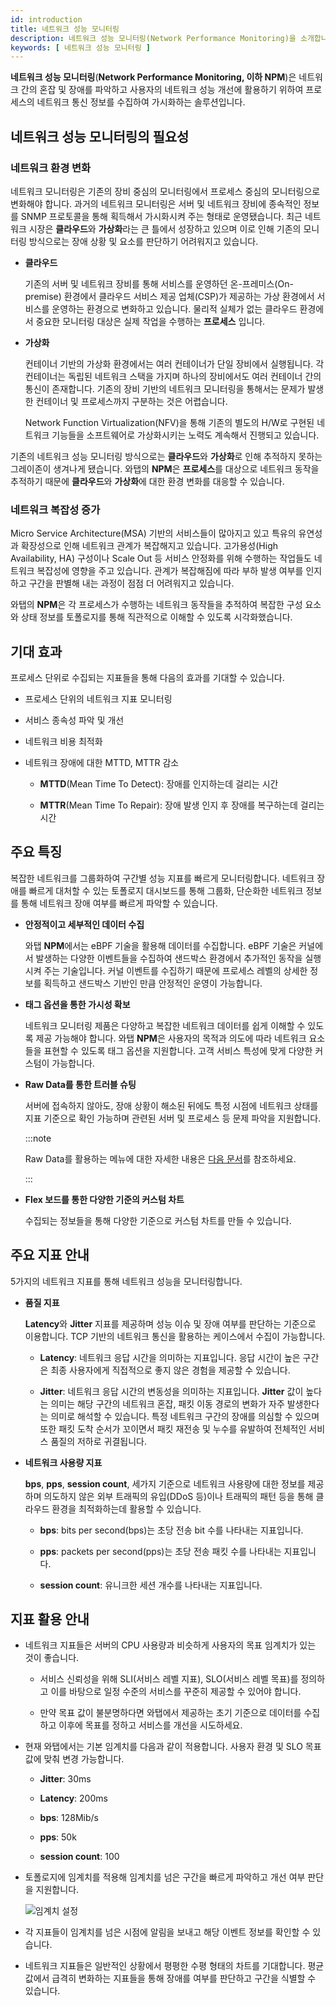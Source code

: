 ```yaml
---
id: introduction
title: 네트워크 성능 모니터링
description: 네트워크 성능 모니터링(Network Performance Monitoring)을 소개합니다.
keywords: [ 네트워크 성능 모니터링 ]
---
```


**네트워크 성능 모니터링**(**Network Performance Monitoring, 이하 NPM**)은 네트워크 간의 혼잡 및 장애를 파악하고 사용자의 네트워크 성능 개선에 활용하기 위하여 프로세스의 네트워크 통신 정보를 수집하여 가시화하는 솔루션입니다.

## 네트워크 성능 모니터링의 필요성

### 네트워크 환경 변화

네트워크 모니터링은 기존의 장비 중심의 모니터링에서 프로세스 중심의 모니터링으로 변화해야 합니다. 과거의 네트워크 모니터링은 서버 및 네트워크 장비에 종속적인 정보를 SNMP 프로토콜을 통해 획득해서 가시화시켜 주는 형태로 운영됐습니다. 최근 네트워크 시장은 **클라우드**와 **가상화**라는 큰 틀에서 성장하고 있으며 이로 인해 기존의 모니터링 방식으로는 장애 상황 및 요소를 판단하기 어려워지고 있습니다.

* **클라우드**

  기존의 서버 및 네트워크 장비를 통해 서비스를 운영하던 온-프레미스(On-premise) 환경에서 클라우드 서비스 제공 업체(CSP)가 제공하는 가상 환경에서 서비스를 운영하는 환경으로 변화하고 있습니다. 물리적 실체가 없는 클라우드 환경에서 중요한 모니터링 대상은 실제 작업을 수행하는 **프로세스** 입니다.

* **가상화**

  컨테이너 기반의 가상화 환경에서는 여러 컨테이너가 단일 장비에서 실행됩니다. 각 컨테이너는 독립된 네트워크 스택을 가지며 하나의 장비에서도 여러 컨테이너 간의 통신이 존재합니다. 기존의 장비 기반의 네트워크 모니터링을 통해서는 문제가 발생한 컨테이너 및 프로세스까지 구분하는 것은 어렵습니다.

  Network Function Virtualization(NFV)을 통해 기존의 별도의 H/W로 구현된 네트워크 기능들을 소프트웨어로 가상화시키는 노력도 계속해서 진행되고 있습니다.

기존의 네트워크 성능 모니터링 방식으로는 **클라우드**와 **가상화**로 인해 추적하지 못하는 그레이존이 생겨나게 됐습니다. 와탭의 **NPM**은 **프로세스**를 대상으로 네트워크 동작을 추적하기 때문에 **클라우드**와 **가상화**에 대한 환경 변화를 대응할 수 있습니다.


### 네트워크 복잡성 증가

Micro Service Architecture(MSA) 기반의 서비스들이 많아지고 있고 특유의 유연성과 확장성으로 인해 네트워크 관계가 복잡해지고 있습니다. 고가용성(High Availability, HA) 구성이나 Scale Out 등 서비스 안정화를 위해 수행하는 작업들도 네트워크 복잡성에 영향을 주고 있습니다. 관계가 복잡해짐에 따라 부하 발생 여부를 인지하고 구간을 판별해 내는 과정이 점점 더 어려워지고 있습니다.

와탭의 **NPM**은 각 프로세스가 수행하는 네트워크 동작들을 추적하여 복잡한 구성 요소와 상태 정보를 토폴로지를 통해 직관적으로 이해할 수 있도록 시각화했습니다.


## 기대 효과

프로세스 단위로 수집되는 지표들을 통해 다음의 효과를 기대할 수 있습니다.

* 프로세스 단위의 네트워크 지표 모니터링

* 서비스 종속성 파악 및 개선

* 네트워크 비용 최적화

* 네트워크 장애에 대한 MTTD, MTTR 감소
  
  - **MTTD**(Mean Time To Detect): 장애를 인지하는데 걸리는 시간
  
  - **MTTR**(Mean Time To Repair): 장애 발생 인지 후 장애를 복구하는데 걸리는 시간


## 주요 특징

복잡한 네트워크를 그룹화하여 구간별 성능 지표를 빠르게 모니터링합니다. 네트워크 장애를 빠르게 대처할 수 있는 토폴로지 대시보드를 통해 그룹화, 단순화한 네트워크 정보를 통해 네트워크 장애 여부를 빠르게 파악할 수 있습니다.

* **안정적이고 세부적인 데이터 수집**

  와탭 **NPM**에서는 eBPF 기술을 활용해 데이터를 수집합니다. eBPF 기술은 커널에서 발생하는 다양한 이벤트들을 수집하여 샌드박스 환경에서 추가적인 동작을 실행시켜 주는 기술입니다. 커널 이벤트를 수집하기 때문에 프로세스 레벨의 상세한 정보를 획득하고 샌드박스 기반인 만큼 안정적인 운영이 가능합니다.

* **태그 옵션을 통한 가시성 확보**

  네트워크 모니터링 제품은 다양하고 복잡한 네트워크 데이터를 쉽게 이해할 수 있도록 제공 가능해야 합니다. 와탭 **NPM**은 사용자의 목적과 의도에 따라 네트워크 요소들을 표현할 수 있도록 태그 옵션을 지원합니다. 고객 서비스 특성에 맞게 다양한 커스텀이 가능합니다.

* **Raw Data를 통한 트러블 슈팅**
  
  서버에 접속하지 않아도, 장애 상황이 해소된 뒤에도 특정 시점에 네트워크 상태를 지표 기준으로 확인 가능하며 관련된 서버 및 프로세스 등 문제 파악을 지원합니다.
  
  :::note
  
  Raw Data를 활용하는 메뉴에 대한 자세한 내용은 [다음 문서](analysis-tcp-udp-sessions)를 참조하세요.
  
  :::

* **Flex 보드를 통한 다양한 기준의 커스텀 차트**

  수집되는 정보들을 통해 다양한 기준으로 커스텀 차트를 만들 수 있습니다.


## 주요 지표 안내

5가지의 네트워크 지표를 통해 네트워크 성능을 모니터링합니다.

* **품질 지표**

  **Latency**와 **Jitter** 지표를 제공하며 성능 이슈 및 장애 여부를 판단하는 기준으로 이용합니다. TCP 기반의 네트워크 통신을 활용하는 케이스에서 수집이 가능합니다.

  - **Latency**: 네트워크 응답 시간을 의미하는 지표입니다. 응답 시간이 높은 구간은 최종 사용자에게 직접적으로 좋지 않은 경험을 제공할 수 있습니다.

  - **Jitter**: 네트워크 응답 시간의 변동성을 의미하는 지표입니다. **Jitter** 값이 높다는 의미는 해당 구간의 네트워크 혼잡, 패킷 이동 경로의 변화가 자주 발생한다는 의미로 해석할 수 있습니다. 특정 네트워크 구간의 장애를 의심할 수 있으며 또한 패킷 도착 순서가 꼬이면서 패킷 재전송 및 누수를 유발하여 전체적인 서비스 품질의 저하로 귀결됩니다.

* **네트워크 사용량 지표**

  **bps**, **pps**, **session count**, 세가지 기준으로 네트워크 사용량에 대한 정보를 제공하며 의도하지 않은 외부 트래픽의 유입(DDoS 등)이나 트래픽의 패턴 등을 통해 클라우드 환경을 최적화하는데 활용할 수 있습니다.
  
  - **bps**: bits per second(bps)는 초당 전송 bit 수를 나타내는 지표입니다.
  
  - **pps**: packets per second(pps)는 초당 전송 패킷 수를 나타내는 지표입니다.
  
  - **session count**: 유니크한 세션 개수를 나타내는 지표입니다.

## 지표 활용 안내

* 네트워크 지표들은 서버의 CPU 사용량과 비슷하게 사용자의 목표 임계치가 있는 것이 좋습니다.

  - 서비스 신뢰성을 위해 SLI(서비스 레벨 지표), SLO(서비스 레벨 목표)를 정의하고 이를 바탕으로 일정 수준의 서비스를 꾸준히 제공할 수 있어야 합니다.

  - 만약 목표 값이 불분명하다면 와탭에서 제공하는 초기 기준으로 데이터를 수집하고 이후에 목표를 정하고 서비스를 개선을 시도하세요.

* 현재 와탭에서는 기본 임계치를 다음과 같이 적용합니다. 사용자 환경 및 SLO 목표 값에 맞춰 변경 가능합니다.
  
  - **Jitter**: 30ms
  
  - **Latency**: 200ms
  
  - **bps**: 128Mib/s
  
  - **pps**: 50k
  
  - **session count**: 100

* 토폴로지에 임계치를 적용해 임계치를 넘은 구간을 빠르게 파악하고 개선 여부 판단을 지원합니다.

  ![임계치 설정](/img/npm-threshold-sample.png)

* 각 지표들이 임계치를 넘은 시점에 알림을 보내고 해당 이벤트 정보를 확인할 수 있습니다.

* 네트워크 지표들은 일반적인 상황에서 평평한 수평 형태의 차트를 기대합니다. 평균 값에서 급격히 변화하는 지표들을 통해 장애를 여부를 판단하고 구간을 식별할 수 있습니다.
